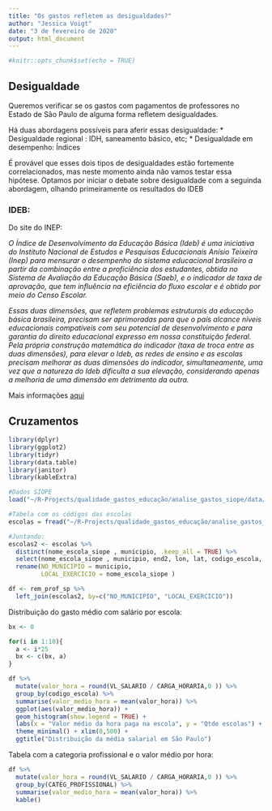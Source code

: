 ```yaml
---
title: "Os gastos refletem as desigualdades?"
author: "Jessica Voigt"
date: "3 de fevereiro de 2020"
output: html_document
---
```


```r
#knitr::opts_chunk$set(echo = TRUE)
```

## Desigualdade

Queremos verificar se os gastos com pagamentos de professores no Estado de São Paulo de alguma forma refletem desigualdades.

Há duas abordagens possíveis para aferir essas desigualdade: 
* Desigualdade regional : IDH, saneamento básico, etc;
* Desigualdade em desempenho: Índices

É provável que esses dois tipos de desigualdades estão fortemente correlacionados, mas neste momento ainda não vamos testar essa hipótese. Optamos por iniciar o debate sobre desigualdade com a seguinda abordagem, olhando primeiramente os resultados do IDEB

### IDEB:

Do site do INEP: <br>

*O Índice de Desenvolvimento da Educação Básica (Ideb) é uma iniciativa do Instituto Nacional de Estudos e Pesquisas Educacionais Anísio Teixeira (Inep) para mensurar o desempenho do sistema educacional brasileiro a partir da combinação entre a proficiência dos estudantes, obtida no Sistema de Avaliação da Educação Básica (Saeb), e o indicador de taxa de aprovação, que tem influência na eficiência do fluxo escolar e é obtido por meio do Censo Escolar.*

*Essas duas dimensões, que refletem problemas estruturais da educação básica brasileira, precisam ser aprimoradas para que o país alcance níveis educacionais compatíveis com seu potencial de desenvolvimento e para garantia do direito educacional expresso em nossa constituição federal. Pela própria construção matemática do indicador (taxa de troca entre as duas dimensões), para elevar o Ideb, as redes de ensino e as escolas precisam melhorar as duas dimensões do indicador, simultaneamente, uma vez que a natureza do Ideb dificulta a sua elevação, considerando apenas a melhoria de uma dimensão em detrimento da outra.*

Mais informações [aqui]("http://download.inep.gov.br/educacao_basica/portal_ideb/press-kit/2017/press-kit_ideb2017.pdf")

## Cruzamentos

```r

library(dplyr)
library(ggplot2)
library(tidyr)
library(data.table)
library(janitor)
library(kableExtra)

#Dados SIOPE
load("~/R-Projects/qualidade_gastos_educação/analise_gastos_siope/data/rem_prof_sp.Rdata")

#Tabela com os códigos das escolas
escolas = fread("~/R-Projects/qualidade_gastos_educação/analise_gastos_siope/tabela_escolas_sp/tabela_end_escolas_completa.csv", encoding = "UTF-8")

#Juntando:
escolas2 <- escolas %>%
  distinct(nome_escola_siope , municipio, .keep_all = TRUE) %>%
  select(nome_escola_siope , municipio, end2, lon, lat, codigo_escola, codigo_mec) %>%
  rename(NO_MUNICIPIO = municipio,
         LOCAL_EXERCICIO = nome_escola_siope ) 

df <- rem_prof_sp %>%
  left_join(escolas2, by=c("NO_MUNICIPIO", "LOCAL_EXERCICIO"))

```

Distribuição do gasto médio com salário por escola:


```r

bx <- 0

for(i in 1:10){
  a <- i*25
  bx <- c(bx, a)
} 

df %>%
  mutate(valor_hora = round(VL_SALARIO / CARGA_HORARIA,0 )) %>%
  group_by(codigo_escola) %>%
  summarise(valor_medio_hora = mean(valor_hora)) %>%
  ggplot(aes(valor_medio_hora)) +
  geom_histogram(show.legend = TRUE) +
  labs(x = "Valor médio da hora paga na escola", y = "Qtde escolas") +
  theme_minimal() + xlim(0,500) +
  ggtitle("Distribuição da média salarial em São Paulo")

```


Tabela com a categoria profissional e o valor médio por hora:

```r

df %>%
  mutate(valor_hora = round(VL_SALARIO / CARGA_HORARIA,0 )) %>%
  group_by(CATEG_PROFISSIONAL) %>%
  summarise(valor_medio_hora = mean(valor_hora)) %>%
  kable()
```



